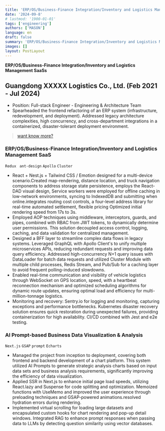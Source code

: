 ```yaml
---
title: 'ERP/OS/Business-Finance Integration/Inventory and Logistics Management SaaS'
date: '2024-09-8'
# lastmod: '1900-01-01'
tags: ['engineering']
authors: ['MASON']
language: en
draft: false
summary: 'ERP/OS/Business-Finance Integration/Inventory and Logistics Management SaaS'
images: []
layout: PostLayout
---
```


**ERP/OS/Business-Finance Integration/Inventory and Logistics Management SaaSs**

## Guangdong XXXXX Logistics Co., Ltd. (Feb 2021 - Jul 2024)
- Position: Full-stack Engineer - Engineering & Architecture Team
- Spearheaded the frontend refactoring of an ERP system (infrastructure, redevelopment, and deployment). Addressed legacy architecture complexities, high concurrency, and cross-department integrations in a containerized, disaster-tolerant deployment environment.

> [want know more?](/en/resume)

### ERP/OS/Business-Finance Integration/Inventory and Logistics Management SaaS
`Redux` ` ant-design` `Apollo` `Cluster`
- React + Nest.js + Tailwind CSS / Emotion designed for a multi-device scenario.Created map-rendering, distance location, and truck navigation components to address storage state persistence, employs the React-DAD visual design, Service workers were employed for offline caching in low-network environments, syncing to IndexedDB and submitting when online.integrates routing cost controls, a four-level address library for real-time automated settlement, flexible pricing Optimized initial rendering speed from 17s to 3s.
- Employed AOP techniques using middleware, interceptors, guards, and pipes, combined with RBAC from JWT tokens, to dynamically determine user permissions. This solution decoupled access control, logging, caching, and data validation for centralized management.
- Designed a BFF layer to streamline complex data flows in legacy systems. Leveraged GraphQL with Apollo Client's to unify multiple microservices APIs, reducing redundant requests and improving data query efficiency. Addressed high-concurrency N+1 query issues with DataLoader for batch data requests and utilized Cluster Module with multiple child processes, Redis Stream, and Pub/Sub for a caching layer to avoid frequent polling-induced slowdowns.
- Enabled real-time communication and visibility of vehicle logistics through WebSocket on GPS location, speed, with a heartbeat reconnection mechanism and optimized scheduling algorithms for dynamic route updates, ensuring optimal load and efficiency for multi-million-tonnage logistics.
- Monitoring and recovery: Sentry.io for logging and monitoring, capturing exceptions and performance bottlenecks. Kubernetes disaster recovery solution ensures quick restoration during unexpected failures, providing containerization for high availability. CI/CD combined with Jest and e2e testing.

### AI Prompt-based Business Data Visualization & Analysis
`Next.js` `GSAP` `prompt` `Echarts`
- Managed the project from inception to deployment, covering both frontend and backend development of a chart platform. This system utilized AI Prompts to generate strategic analysis charts based on input data sets and business analysis requirements, significantly improving the efficiency of data visualization.
- Applied SSR in Next.js to enhance initial page load speeds, utilizing React.lazy and Suspense for code splitting and optimization. Memoized functions with UseMemo and improved the user experience through preloading techniques and GSAP-powered animations.resolved hydration errors during rendering.
- Implemented virtual scrolling for loading large datasets and encapsulated custom hooks for chart rendering and pop-up detail windows. Integrated RAG to enhance prompt responses when passing data to LLMs by detecting question similarity using vector databases.




